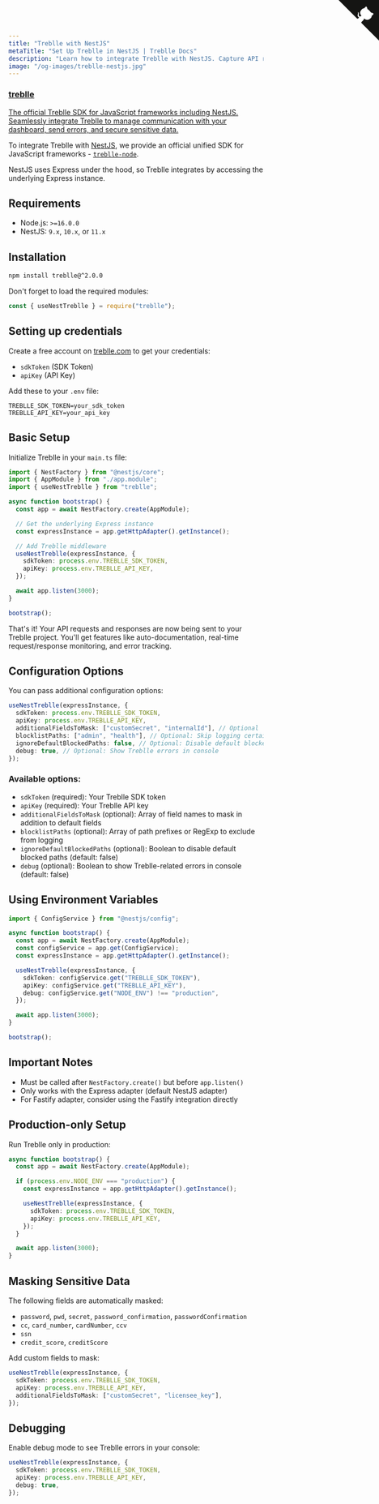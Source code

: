```yaml
---
title: "Treblle with NestJS"
metaTitle: "Set Up Treblle in NestJS | Treblle Docs"
description: "Learn how to integrate Treblle with NestJS. Capture API requests, enhance security, and gain real-time insights with minimal setup."
image: "/og-images/treblle-nestjs.jpg"
---
```


<div class="max-w-full mx-auto shadow-lg rounded-lg overflow-hidden">
  <a href="https://github.com/Treblle/treblle-node" title="View source on GitHub" aria-label="View source on GitHub" class="relative no-underline">
    <div>
      <svg width="80" height="80" viewBox="0 0 250 250" style="fill:#151513; color:#fff; position: absolute; top: 0; border: 0; right: 0;" aria-hidden="true">
        <path d="M0,0 L115,115 L130,115 L142,142 L250,250 L250,0 Z"></path>
        <path d="M128.3,109.0 C113.8,99.7 119.0,89.6 119.0,89.6 C122.0,82.7 120.5,78.6 120.5,78.6 C119.2,72.0 123.4,76.3 123.4,76.3 C127.3,80.9 125.5,87.3 125.5,87.3 C122.9,97.6 130.6,101.9 134.4,103.2" fill="currentColor" style="transform-origin: 130px 106px;" class="octo-arm"></path>
        <path d="M115.0,115.0 C114.9,115.1 118.7,116.5 119.8,115.4 L133.7,101.6 C136.9,99.2 139.9,98.4 142.2,98.6 C133.8,88.0 127.5,74.4 143.8,58.0 C148.5,53.4 154.0,51.2 159.7,51.0 C160.3,49.4 163.2,43.6 171.4,40.1 C171.4,40.1 176.1,42.5 178.8,56.2 C183.1,58.6 187.2,61.8 190.9,65.4 C194.5,69.0 197.7,73.2 200.1,77.6 C213.8,80.2 216.3,84.9 216.3,84.9 C212.7,93.1 206.9,96.0 205.4,96.6 C205.1,102.4 203.0,107.8 198.3,112.5 C181.9,128.9 168.3,122.5 157.7,114.1 C157.9,116.9 156.7,120.9 152.7,124.9 L141.0,136.5 C139.8,137.7 141.6,141.9 141.8,141.8 Z" fill="currentColor" class="octo-body"></path>
      </svg>
    </div>
    <div class="grid grid-cols-4 gap-4 px-2 py-2">
      <div class="col-span-4">
      	<h3 class="text-xl font-semibold">treblle</h3>
      	<p class="text-sm font-medium">
          The official Treblle SDK for JavaScript frameworks including NestJS. Seamlessly integrate Treblle to manage communication with your dashboard, send errors, and secure sensitive data.
        </p>
      </div>
    </div>
  </a>
</div>

To integrate Treblle with [NestJS](https://nestjs.com), we provide an official unified SDK for JavaScript frameworks - [`treblle-node`](https://github.com/Treblle/treblle-node).

NestJS uses Express under the hood, so Treblle integrates by accessing the underlying Express instance.

## Requirements

- Node.js: `>=16.0.0`
- NestJS: `9.x`, `10.x`, or `11.x`

## Installation

```sh
npm install treblle@^2.0.0
```

Don't forget to load the required modules:

```js
const { useNestTreblle } = require("treblle");
```

## Setting up credentials

Create a free account on [treblle.com](https://treblle.com) to get your credentials:
- `sdkToken` (SDK Token)
- `apiKey` (API Key)

Add these to your `.env` file:

```env
TREBLLE_SDK_TOKEN=your_sdk_token
TREBLLE_API_KEY=your_api_key
```

## Basic Setup

Initialize Treblle in your `main.ts` file:

```ts
import { NestFactory } from "@nestjs/core";
import { AppModule } from "./app.module";
import { useNestTreblle } from "treblle";

async function bootstrap() {
  const app = await NestFactory.create(AppModule);

  // Get the underlying Express instance
  const expressInstance = app.getHttpAdapter().getInstance();

  // Add Treblle middleware
  useNestTreblle(expressInstance, {
    sdkToken: process.env.TREBLLE_SDK_TOKEN,
    apiKey: process.env.TREBLLE_API_KEY,
  });

  await app.listen(3000);
}

bootstrap();
```

That's it! Your API requests and responses are now being sent to your Treblle project. You'll get features like auto-documentation, real-time request/response monitoring, and error tracking.

## Configuration Options

You can pass additional configuration options:

```ts
useNestTreblle(expressInstance, {
  sdkToken: process.env.TREBLLE_SDK_TOKEN,
  apiKey: process.env.TREBLLE_API_KEY,
  additionalFieldsToMask: ["customSecret", "internalId"], // Optional
  blocklistPaths: ["admin", "health"], // Optional: Skip logging certain paths
  ignoreDefaultBlockedPaths: false, // Optional: Disable default blocked paths
  debug: true, // Optional: Show Treblle errors in console
});
```

### Available options:

- `sdkToken` (required): Your Treblle SDK token
- `apiKey` (required): Your Treblle API key
- `additionalFieldsToMask` (optional): Array of field names to mask in addition to default fields
- `blocklistPaths` (optional): Array of path prefixes or RegExp to exclude from logging
- `ignoreDefaultBlockedPaths` (optional): Boolean to disable default blocked paths (default: false)
- `debug` (optional): Boolean to show Treblle-related errors in console (default: false)

## Using Environment Variables

```ts
import { ConfigService } from "@nestjs/config";

async function bootstrap() {
  const app = await NestFactory.create(AppModule);
  const configService = app.get(ConfigService);
  const expressInstance = app.getHttpAdapter().getInstance();

  useNestTreblle(expressInstance, {
    sdkToken: configService.get("TREBLLE_SDK_TOKEN"),
    apiKey: configService.get("TREBLLE_API_KEY"),
    debug: configService.get("NODE_ENV") !== "production",
  });

  await app.listen(3000);
}

bootstrap();
```

## Important Notes

- Must be called after `NestFactory.create()` but before `app.listen()`
- Only works with the Express adapter (default NestJS adapter)
- For Fastify adapter, consider using the Fastify integration directly

## Production-only Setup

Run Treblle only in production:

```ts
async function bootstrap() {
  const app = await NestFactory.create(AppModule);

  if (process.env.NODE_ENV === "production") {
    const expressInstance = app.getHttpAdapter().getInstance();

    useNestTreblle(expressInstance, {
      sdkToken: process.env.TREBLLE_SDK_TOKEN,
      apiKey: process.env.TREBLLE_API_KEY,
    });
  }

  await app.listen(3000);
}
```

## Masking Sensitive Data

The following fields are automatically masked:

- `password`, `pwd`, `secret`, `password_confirmation`, `passwordConfirmation`
- `cc`, `card_number`, `cardNumber`, `ccv`
- `ssn`
- `credit_score`, `creditScore`

Add custom fields to mask:

```ts
useNestTreblle(expressInstance, {
  sdkToken: process.env.TREBLLE_SDK_TOKEN,
  apiKey: process.env.TREBLLE_API_KEY,
  additionalFieldsToMask: ["customSecret", "licensee_key"],
});
```

## Debugging

Enable debug mode to see Treblle errors in your console:

```ts
useNestTreblle(expressInstance, {
  sdkToken: process.env.TREBLLE_SDK_TOKEN,
  apiKey: process.env.TREBLLE_API_KEY,
  debug: true,
});
```